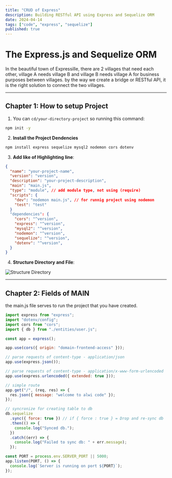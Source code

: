 ```yaml
---
title: "CRUD of Express"
description: Building RESTful API using Express and Sequelize ORM
date: 2024-04-14
tags: ["code", "express", "sequelize"]
published: true
---
```


# The Express.js and Sequelize ORM

In the beautiful town of Expressille, there are 2 villages that need each other, village A needs village B and village B needs village A for business purposes between villages. by the way we create a bridge or RESTful API, it is the right solution to connect the two villages.

---

## Chapter 1: How to setup Project

1. You can `cd/your-directory-project` so running this command:

```bash
npm init -y
```

2. **Install the Project Dendencies**

```bash
npm install express sequelize mysql2 nodemon cors dotenv
```

3. **Add like of Highlighting line**:

```json showLineNumbers{6}{8} title="package.json"
{
  "name": "your-project-name",
  "version": "version",
  "description": "your-project-description",
  "main": "main.js",
  "type": "module", // add module type, not using (require)
  "scripts": {
    "dev": "nodemon main.js", // for runnig project using nodemon
    "test": "test"
  }
  "dependencies": {
    "cors": "^version",
    "express": "^version",
    "mysql2": "^version",
    "nodemon": "^version",
    "sequelize": "^version",
    "dotenv": "^version",
  }
}
```

4.  **Structure Directory and File**:

![Structure Directory](../../public/static/structure-directory-crud-express-sequelize.png)

---

## Chapter 2: Fields of MAIN

the main.js file serves to run the project that you have created.

```js showLineNumbers {} title="main.js"
import express from "express";
import "dotenv/config";
import cors from "cors";
import { db } from "./entities/user.js";

const app = express();

app.use(cors({ origin: "domain-frontend-access" }));

// parse requests of content-type - application/json
app.use(express.json());

// parse requests of content-type - application/x-www-form-urlencoded
app.use(express.urlencoded({ extended: true }));

// simple route
app.get("/", (req, res) => {
  res.json({ message: "welcome to alwi code" });
});

// syncronize for creating table to db
db.sequelize
  .sync({ force: true }) // if { force : true } = Drop and re-sync db
  .then(() => {
    console.log("Synced db.");
  })
  .catch((err) => {
    console.log("Failed to sync db: " + err.message);
  });

const PORT = process.env.SERVER_PORT || 5000;
app.listen(PORT, () => {
  console.log(`Server is running on port ${PORT}`);
});
```
